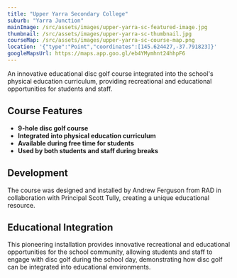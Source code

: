 ```yaml
---
title: "Upper Yarra Secondary College"
suburb: "Yarra Junction"
mainImage: /src/assets/images/upper-yarra-sc-featured-image.jpg
thumbnail: /src/assets/images/upper-yarra-sc-thumbnail.jpg
courseMap: /src/assets/images/upper-yarra-sc-course-map.png
location: '{"type":"Point","coordinates":[145.624427,-37.791823]}'
googleMapsUrl: https://maps.app.goo.gl/eb4YMymhnt24hhpF6
---
```


An innovative educational disc golf course integrated into the school's physical education curriculum, providing recreational and educational opportunities for students and staff.

## Course Features
- **9-hole disc golf course**
- **Integrated into physical education curriculum**
- **Available during free time for students**
- **Used by both students and staff during breaks**

## Development
The course was designed and installed by Andrew Ferguson from RAD in collaboration with Principal Scott Tully, creating a unique educational resource.

## Educational Integration
This pioneering installation provides innovative recreational and educational opportunities for the school community, allowing students and staff to engage with disc golf during the school day, demonstrating how disc golf can be integrated into educational environments.